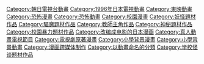 {{DEFAULTSORT:Jigoku Sensei Nūbē}}
[[Category:朝日電視台動畫|Category:朝日電視台動畫]]
[[Category:1996年日本電視動畫|Category:1996年日本電視動畫]]
[[Category:東映動畫|Category:東映動畫]]
[[Category:恐怖漫畫|Category:恐怖漫畫]]
[[Category:恐怖動畫|Category:恐怖動畫]]
[[Category:校園漫畫|Category:校園漫畫]]
[[Category:妖怪題材作品|Category:妖怪題材作品]]
[[Category:驅魔題材作品|Category:驅魔題材作品]]
[[Category:教師主角作品|Category:教師主角作品]]
[[Category:神秘題材作品|Category:神秘題材作品]]
[[Category:校園暴力題材作品|Category:校園暴力題材作品]]
[[Category:改编成电影的日本漫画|Category:改编成电影的日本漫画]]
[[Category:真人動畫電視節目|Category:真人動畫電視節目]]
[[Category:電視劇原著漫畫|Category:電視劇原著漫畫]]
[[Category:小學背景漫畫|Category:小學背景漫畫]]
[[Category:小學背景動畫|Category:小學背景動畫]]
[[Category:漫画跨媒体制作|Category:漫画跨媒体制作]]
[[Category:以動畫命名的分類|Category:以動畫命名的分類]]
[[Category:学校怪谈题材作品|Category:学校怪谈题材作品]]